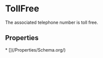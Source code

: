 # TollFree

The associated telephone number is toll free.

## Properties

<Grid>
* [](/Properties/Schema.org/)

</Grid>


